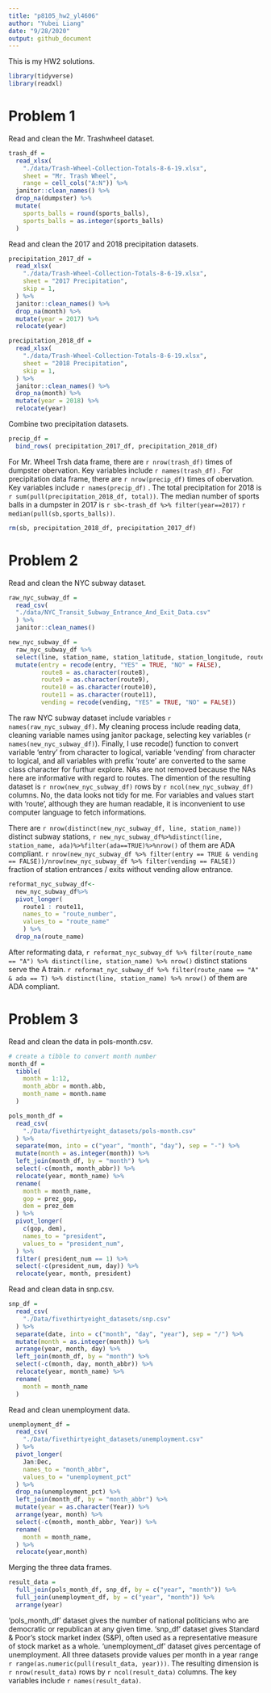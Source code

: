 ```yaml
---
title: "p8105_hw2_yl4606"
author: "Yubei Liang"
date: "9/28/2020"
output: github_document
---
```


This is my HW2 solutions.

```r
library(tidyverse)
library(readxl)
```


# Problem 1

Read and clean the Mr. Trashwheel dataset.

```r
trash_df = 
  read_xlsx(
    "./data/Trash-Wheel-Collection-Totals-8-6-19.xlsx",
    sheet = "Mr. Trash Wheel",
    range = cell_cols("A:N")) %>%
  janitor::clean_names() %>%
  drop_na(dumpster) %>%
  mutate(
    sports_balls = round(sports_balls),
    sports_balls = as.integer(sports_balls)
  )
```

Read and clean the 2017 and 2018 precipitation datasets.

```r
precipitation_2017_df = 
  read_xlsx(
    "./data/Trash-Wheel-Collection-Totals-8-6-19.xlsx",
    sheet = "2017 Precipitation",
    skip = 1,
  ) %>%
  janitor::clean_names() %>%
  drop_na(month) %>%
  mutate(year = 2017) %>%
  relocate(year)

precipitation_2018_df = 
  read_xlsx(
    "./data/Trash-Wheel-Collection-Totals-8-6-19.xlsx",
    sheet = "2018 Precipitation",
    skip = 1,
  ) %>%
  janitor::clean_names() %>%
  drop_na(month) %>%
  mutate(year = 2018) %>%
  relocate(year)
```

Combine two precipitation datasets.

```r
precip_df = 
  bind_rows( precipitation_2017_df, precipitation_2018_df)
```

For Mr. Wheel Trsh data frame, there are `r nrow(trash_df)` times of dumpster obervation. Key variables include `r names(trash_df)` . For precipitation data frame, there are `r nrow(precip_df)` times of obervation. Key variables include `r names(precip_df)` . The total precipitation for 2018 is `r sum(pull(precipitation_2018_df, total))`. The median number of sports balls in a dumpster in 2017 is `r sb<-trash_df %>% filter(year==2017)` `r median(pull(sb,sports_balls))`.

```r
rm(sb, precipitation_2018_df, precipitation_2017_df)
```



# Problem 2

Read and clean the NYC subway dataset.

```r
raw_nyc_subway_df = 
  read_csv(
  "./data/NYC_Transit_Subway_Entrance_And_Exit_Data.csv"
  ) %>%
  janitor::clean_names() 

new_nyc_subway_df = 
  raw_nyc_subway_df %>%
  select(line, station_name, station_latitude, station_longitude, route1:route11, entrance_type, entry, vending, ada) %>%
  mutate(entry = recode(entry, "YES" = TRUE, "NO" = FALSE),
         route8 = as.character(route8),
         route9 = as.character(route9),
         route10 = as.character(route10),
         route11 = as.character(route11),
         vending = recode(vending, "YES" = TRUE, "NO" = FALSE))
```

The raw NYC subway dataset include variables `r names(raw_nyc_subway_df)`. My cleaning process include reading data, cleaning variable names using janitor package, selecting key variables (`r names(new_nyc_subway_df)`). Finally, I use recode() function to convert variable 'entry' from character to logical, variable 'vending' from character to logical, and all variables with prefix 'route' are converted to the same class character for furthur explore. NAs are not removed because the NAs here are informative with regard to routes. The dimention of the resulting dataset is `r nrow(new_nyc_subway_df)` rows by `r ncol(new_nyc_subway_df)` columns. No, the data looks not tidy for me. For variables and values start with 'route', although they are human readable, it is inconvenient to use computer language to fetch informations. 

There are `r nrow(distinct(new_nyc_subway_df, line, station_name))` distinct subway stations, `r new_nyc_subway_df%>%distinct(line, station_name, ada)%>%filter(ada==TRUE)%>%nrow()` of them are ADA compliant. `r nrow(new_nyc_subway_df %>% filter(entry == TRUE & vending == FALSE))/nrow(new_nyc_subway_df %>% filter(vending == FALSE))` fraction of station entrances / exits without vending allow entrance.


```r
reformat_nyc_subway_df<-
  new_nyc_subway_df%>%
  pivot_longer(
    route1 : route11,
    names_to = "route_number",
    values_to = "route_name"
    ) %>%
  drop_na(route_name)
```

After reformating data, `r reformat_nyc_subway_df %>% filter(route_name == "A") %>% distinct(line, station_name) %>% nrow()` distinct stations serve the A train. `r reformat_nyc_subway_df %>% filter(route_name == "A" & ada == T) %>% distinct(line, station_name) %>% nrow()` of them are ADA compliant.



# Problem 3

Read and clean the data in pols-month.csv.

```r
# create a tibble to convert month number
month_df = 
  tibble(
    month = 1:12,
    month_abbr = month.abb,
    month_name = month.name
  )

pols_month_df = 
  read_csv(
    "./Data/fivethirtyeight_datasets/pols-month.csv"
  ) %>% 
  separate(mon, into = c("year", "month", "day"), sep = "-") %>% 
  mutate(month = as.integer(month)) %>% 
  left_join(month_df, by = "month") %>% 
  select(-c(month, month_abbr)) %>% 
  relocate(year, month_name) %>% 
  rename(
    month = month_name,
    gop = prez_gop,
    dem = prez_dem
  ) %>% 
  pivot_longer(
    c(gop, dem),
    names_to = "president",
    values_to = "president_num",
  ) %>%
  filter( president_num == 1) %>% 
  select(-c(president_num, day)) %>% 
  relocate(year, month, president)
```


Read and clean data in snp.csv.

```r
snp_df =
  read_csv(
    "./Data/fivethirtyeight_datasets/snp.csv"
  ) %>% 
  separate(date, into = c("month", "day", "year"), sep = "/") %>% 
  mutate(month = as.integer(month)) %>%
  arrange(year, month, day) %>% 
  left_join(month_df, by = "month") %>% 
  select(-c(month, day, month_abbr)) %>% 
  relocate(year, month_name) %>% 
  rename(
    month = month_name
  ) 
```


Read and clean unemployment data.

```r
unemployment_df = 
  read_csv(
    "./Data/fivethirtyeight_datasets/unemployment.csv"
  ) %>% 
  pivot_longer(
    Jan:Dec,
    names_to = "month_abbr",
    values_to = "unemployment_pct"
  ) %>% 
  drop_na(unemployment_pct) %>% 
  left_join(month_df, by = "month_abbr") %>% 
  mutate(year = as.character(Year)) %>% 
  arrange(year, month) %>% 
  select(-c(month, month_abbr, Year)) %>% 
  rename(
    month = month_name,
  ) %>% 
  relocate(year,month)
```


Merging the three data frames.

```r
result_data = 
  full_join(pols_month_df, snp_df, by = c("year", "month")) %>% 
  full_join(unemployment_df, by = c("year", "month")) %>% 
  arrange(year)
```

'pols_month_df' dataset gives the number of national politicians who are democratic or republican at any given time. 'snp_df' dataset gives Standard & Poor’s stock market index (S&P), often used as a representative measure of stock market as a whole. 'unemployment_df' dataset gives percentage of unemployment. All three datasets provide values per month in a year range `r range(as.numeric(pull(result_data, year)))`. The resulting dimension is `r nrow(result_data)` rows by `r ncol(result_data)` columns. The key variables include `r names(result_data)`.


